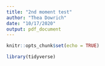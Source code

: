 ```yaml
---
title: "2nd moment test"
author: "Thea Dowrich"
date: "10/17/2020"
output: pdf_document
---
```


```r
knitr::opts_chunk$set(echo = TRUE)
```

```r
library(tidyverse)
```


```r

```

